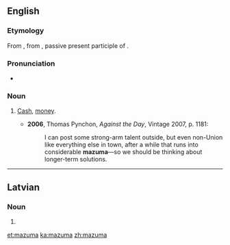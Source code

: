 {{also|mazumā}}
==English==

===Etymology===
From {{etyl|yi|en}} {{m|yi|מזומן|sc=Hebr|tr=mezumen||cash}}, from {{etyl|he|en}} {{m|he|מְזוּמָּן||prepared, ready; cash|tr=m'zumán}}, passive present participle of {{m|he|זִימֵּן||to prepare, appoint|tr=zimén}}.

===Pronunciation===
* {{IPA|/məˈzuːmə/|lang=en}}

===Noun===
{{en-noun|-}}

# {{label|en|US|slang}} [[cash|Cash]], [[money]].
#* '''2006''', Thomas Pynchon, ''Against the Day'', Vintage 2007, p. 1181:
#*: I can post some strong-arm talent outside, but even non-Union like everything else in town, after a while that runs into considerable '''mazuma'''—so we should be thinking about longer-term solutions.

----

==Latvian==

===Noun===
{{head|lv|noun form|g=m}}

# {{lv-inflection of|mazums|gen|s}}

[[et:mazuma]]
[[ka:mazuma]]
[[zh:mazuma]]